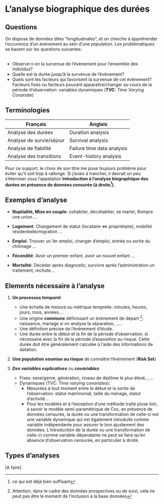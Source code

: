 
# **L'analyse biographique des durées** 

## Questions 

On dispose de données dites "longitudinales", et on cherche à appréhender l'occurence d'un évènement au sein d'une population.
Les problématiques se basent sur les questions suivantes:  
<br>

* Observe-t-on la survenue de l'évènement pour l'ensemble des individus?
* Quelle est la durée jusqu'à la survenue de l'évènement?
* Quels sont les facteurs qui favorisent la survenue de cet évènement? Facteurs fixes ou  facteurs pouvant apparaitre/changer au cours de la période d'observation: variables dynamiques (**TVC**: *Time Varying Covariate*)

## Terminologies 

| Français                     | Anglais                        | 
| ---------------------------- | ------------------------------ | 
| Analyse des durées           | Duration analysis              |
| Analyse de survie/séjour     | Survival analysis              |
| Analyse de fiabilité         | Failure time data analysis     |
| Analyse des transitions      | Event-history analysis         |

Pour ce support, le choix de son titre me pose toujours problème pour éviter qu'il soit trop à rallonge. 
Si j'avais à trancher, il devrait un peu s'éterniser sous l'appelation **Introduction à l'analyse biographique des durées en présence de données censurée (à droite^[ce qui est déjà bien suffisant])**.


## Exemples d'analyse 

* **Nuptialité, Mise en couple**: cohabiter, décohabiter, se marier, Rompre une union ...  

* **Logement**: Changement de statut (locataire <=> propriétaire), mobilité résidentielle/migration ...  

* **Emploi**: Trouver un 1er emploi,  changer d'emploi, entrée ou sortie du chômage ...  

* **Fécondité**: Avoir un premier enfant, avoir un nouvel enfant ...  

* **Mortalité**: Décéder après diagnostic, survivre après l'administration un traitement, rechute...  


## Elements nécessaire à l'analyse 

1. **Un processus temporel**
   - Une échelle de mesure ou métrique temprelle: minutes, heures, jours, mois, années....
   - Une origine **commune** définissant un évènement de départ ^[Attention, dans le cadre des données prospectives ou de suivi, cela ne peut pas être le moment de l'inclusion à la base données]: naissance, mariage si on analyse la séparation, ..... 
   - Une définition précise de l'évènement d'étude.  
   - Une durée entre le début et la fin de la période d'observation, si nécessaire avec la fin de la période d'exposition au risque. Cette durée doit être généralement calculée à l'aide des informations de datation. 

2. **Une population soumise au risque** de connaître l'évènement (**Risk Set**)

3. ***Des variables explicatives*** ou ***covariables***
   - Fixes: sexe/genre, génération, niveau de diplôme le plus élevé,......
   - Dynamiques (TVC: *Time varying covariates*): 
     - Mesurées à tout moment entre le début et la sortie de l'observation: statut matrimonial, taille du ménage, statut d'activité...
     - Pour les modèles et à l'exception d'une méthode traité pluse loin, à savoir le modèle semi-paramétrique de Cox, en présence de données censurée, la durée ou une transformation de celle-ci est une variable dynamique qui est également introduite comme variable indépendante pour assurer le bon ajustement des données. L'introduction de la durée ou une transformation de celle-ci comme variable dépendante ne peut se faire qu'en absence d'observation censurée, en particulier à droite.



## Types d'analyses

[A faire]



